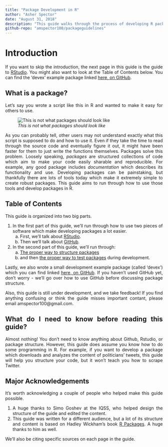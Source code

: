 ```yaml
---
title: "Package Development in R"
author: "Asher Spector"
date: "August 31, 2018"
description: "This guide walks through the process of developing R package"
github-repo: "amspector100/packageguidelines"
---
```


<style>
body {
text-align: justify}
</style>

# Introduction

If you want to skip the introduction, the next page in this guide is the guide to [RStudio](./development-with-rstudio.html). You might also want to look at the Table of Contents below. You can find the 'devex' example package linked [here, on GitHub](https://github.com/amspector100/packageguidelines/tree/master/devex). 

## What is a package?

Let's say you wrote a script like this in R and wanted to make it easy for others to use.

![*This is not what packages should look like*](Images/badexample.PNG)

As you can probably tell, other users may not understand exactly what this script is supposed to do and how to use it. Even if they take the time to read through the source code and eventually figure it out, it might have been faster for them to just write the functions themselves. Packages solve this problem. Loosely speaking, *packages* are structured collections of code which aim to make your code easily sharable and reproducible. For example, any good package includes *documentation* which describes its functionality and use. Developing packages can be painstaking, but thankfully there are lots of tools today which make it extremely simple to create robust packages. This guide aims to run through how to use those tools and develop packages in R.

## Table of Contents

This guide is organized into two big parts. 

1. In the first part of this guide, we'll run through how to use two pieces of software  which make developing packages a lot easier. 
    a. First, we'll talk about [RStudio](./development-with-rstudio.html).
    b. Then we'll talk about [GitHub](./github.html).
2. In the second part of this guide, we'll run through:
    a. [The proper way to structure packages](./package-structure.html)
    b. and then [the proper way to test packages](./testing.html) during development. 
    
Lastly, we also wrote a small development example package (called 'devex') which you can find linked [here, on GitHub](https://github.com/amspector100/packageguidelines/tree/master/devex). If you haven't used GitHub yet, don't worry - we'll go over how to use GitHub before discussing package structure. 

Also, this guide is still under development, and we take feedback! If you find anything confusing or think the guide misses important contant, please email amspector100@gmail.com.

## What do I need to know before reading this guide?

Almost nothing! You don't need to know anything about Github, Rstudio, or package structure. However, this guide does assume you know how to do some programming in R. For example, if you want to develop a package which downloads and analyzes the content of politicians' tweets, this guide will help you structure your code, but it won't teach you how to scrape Twitter. 

## Major Acknowledgements

It's worth acknowledging a couple of people who helped make this guide possible.

1. A huge thanks to Simo Goshev at the IQSS, who helped design the structure of the guide and edited the content. 
2. This guide was written for a different audience, but a lot of its structure and content is based on Hadley Wickham's book [R Packages](http://r-pkgs.had.co.nz/). A huge thanks to him as well.

We'll also be citing specific sources on each page in the guide.





